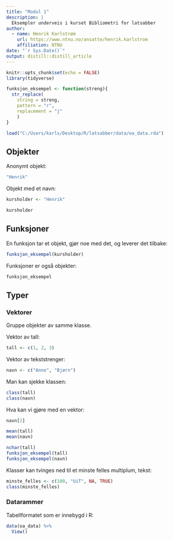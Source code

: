 ```yaml
---
title: "Modul 1"
description: |
  Eksempler underveis i kurset Bibliometri for latsabber
author:
  - name: Henrik Karlstrøm 
    url: https://www.ntnu.no/ansatte/henrik.karlstrom
    affiliation: NTNU
date: "`r Sys.Date()`"
output: distill::distill_article
---
```


```r
knitr::opts_chunk$set(echo = FALSE)
library(tidyverse)

funksjon_eksempel <- function(streng){
  str_replace(
    string = streng, 
    pattern = "r",
    replacement = "j"
    )
}

load("C:/Users/karls/Desktop/R/latsabber/data/oa_data.rda")
```

## Objekter

Anonymt objekt:

```r
"Henrik"
```

Objekt med et navn:

```r
kursholder <- "Henrik"

kursholder
```




## Funksjoner


En funksjon tar et objekt, gjør noe med det, og leverer det tilbake:

```r
funksjon_eksempel(kursholder)
```


Funksjoner er også objekter:

```r
funksjon_eksempel
```


## Typer


### Vektorer

Gruppe objekter av samme klasse.


Vektor av tall:

```r
tall <- c(1, 2, 3)
```


Vektor av tekststrenger:

```r
navn <- c("Anne", "Bjørn")

```


Man kan sjekke klassen:

```r

class(tall)
class(navn)

```


Hva kan vi gjøre med en vektor:

```r

navn[2]

mean(tall)
mean(navn)

nchar(tall)
funksjon_eksempel(tall)
funksjon_eksempel(navn)
```

Klasser kan tvinges ned til et minste felles multiplum, tekst:

```r
minste_felles <- c(100, "UiT", NA, TRUE)
class(minste_felles)
```


### Datarammer

Tabellformatet som er innebygd i R:


```r
data(oa_data) %>%
  View()
```

